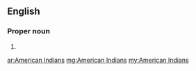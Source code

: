 ==English==

===Proper noun===
{{head|en|noun plural form}}

# {{plural of|American Indian|lang=en}}

[[ar:American Indians]]
[[mg:American Indians]]
[[my:American Indians]]